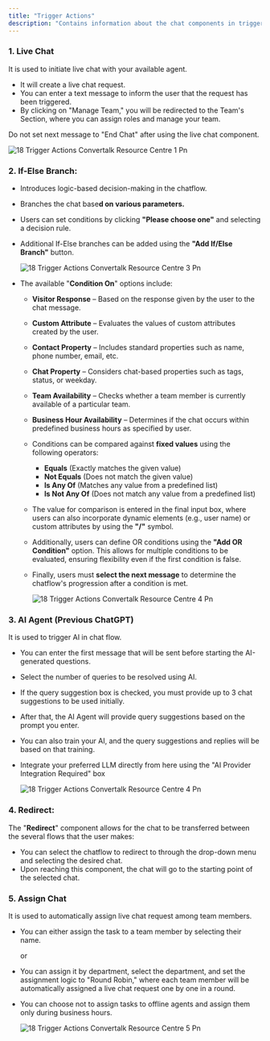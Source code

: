 ```yaml
---
title: "Trigger Actions"
description: "Contains information about the chat components in trigger actions."
---
```


### **1. Live Chat**

It is used to initiate live chat with your available agent.

- It will create a live chat request.
- You can enter a text message to inform the user that the request has been triggered.
- By clicking on "Manage Team," you will be redirected to the Team's Section, where you can assign roles and manage your team.

<Info>
  Do not set next message to "End Chat" after using the live chat component.
</Info>

![18 Trigger Actions  Convertalk Resource Centre 1 Pn](/images/how-botpenguin-works/trigger-action/18.trigger_actions__Convertalk_resource_centre-1.png)

### **2. If-Else Branch:**

- Introduces logic-based decision-making in the chatflow.
- Branches the chat base**d on various parameters.**
- Users can set conditions by clicking **"Please choose one"** and selecting a decision rule.
- Additional If-Else branches can be added using the **"Add If/Else Branch"** button.

  ![18 Trigger Actions Convertalk Resource Centre 3 Pn](/images/how-botpenguin-works/trigger-action/18.trigger_actions__Convertalk_resource_centre-2.png)
- The available "**Condition On**" options include:
  - **Visitor Response** – Based on the response given by the user to the chat message.
  - **Custom Attribute** – Evaluates the values of custom attributes created by the user.
  - **Contact Property** – Includes standard properties such as name, phone number, email, etc.
  - **Chat Property** – Considers chat-based properties such as tags, status, or weekday.
  - **Team Availability** – Checks whether a team member is currently available of a particular team.
  - **Business Hour Availability** – Determines if the chat occurs within predefined business hours as specified by user.
  - Conditions can be compared against **fixed values** using the following operators:
    - **Equals** (Exactly matches the given value)
    - **Not Equals** (Does not match the given value)
    - **Is Any Of** (Matches any value from a predefined list)
    - **Is Not Any Of** (Does not match any value from a predefined list)
  - The value for comparison is entered in the final input box, where users can also incorporate dynamic elements (e.g., user name) or custom attributes by using the **"/"** symbol.
  - Additionally, users can define OR conditions using the **"Add OR Condition"** option. This allows for multiple conditions to be evaluated, ensuring flexibility even if the first condition is false.
  - Finally, users must **select the next message** to determine the chatflow's progression after a condition is met.

    ![18 Trigger Actions  Convertalk Resource Centre 4 Pn](/images/how-botpenguin-works/trigger-action/18.trigger_actions__Convertalk_resource_centre-3.png)

### **3. AI Agent (Previous ChatGPT)**

It is used to trigger AI in chat flow.

- You can enter the first message that will be sent before starting the AI-generated questions.
- Select the number of queries to be resolved using AI.
- If the query suggestion box is checked, you must provide up to 3 chat suggestions to be used initially.
- After that, the AI Agent will provide query suggestions based on the prompt you enter.
- You can also train your AI, and the query suggestions and replies will be based on that training.
- Integrate your preferred LLM directly from here using the "AI Provider Integration Required" box

  ![18 Trigger Actions  Convertalk Resource Centre 4 Pn](/images/how-botpenguin-works/trigger-action/18.trigger_actions__Convertalk_resource_centre-4.png)

### **4. Redirect:**

The "**Redirect**" component allows for the chat to be transferred between the several flows that the user makes:

- You can select the chatflow to redirect to through the drop-down menu and selecting the desired chat.
- Upon reaching this component, the chat will go to the starting point of the selected chat.

### **5. Assign Chat**

It is used to automatically assign live chat request among team members.

- You can either assign the task to a team member by selecting their name.

  or
- You can assign it by department, select the department, and set the assignment logic to "Round Robin," where each team member will be automatically assigned a live chat request one by one in a round.
- You can choose not to assign tasks to offline agents and assign them only during business hours.

  ![18 Trigger Actions  Convertalk Resource Centre 5 Pn](/images/how-botpenguin-works/trigger-action/18.trigger_actions__Convertalk_resource_centre-5.png)